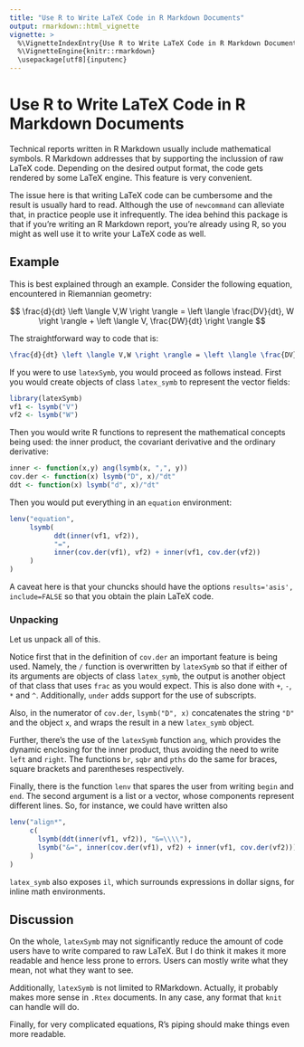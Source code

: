 ```yaml
---
title: "Use R to Write LaTeX Code in R Markdown Documents"
output: rmarkdown::html_vignette
vignette: >
  %\VignetteIndexEntry{Use R to Write LaTeX Code in R Markdown Documents}
  %\VignetteEngine{knitr::rmarkdown}
  \usepackage[utf8]{inputenc}
---
```


# Use R to Write LaTeX Code in R Markdown Documents

Technical reports written in R Markdown usually include mathematical symbols. 
R Markdown addresses that by supporting the inclussion of raw LaTeX code. 
Depending on the desired output format, the code gets rendered by some LaTeX engine.
This feature is very convenient. 

The issue here is that writing LaTeX code can be cumbersome and the result is usually hard to read. 
Although the use of `newcommand` can alleviate that, in practice people use it infrequently.
The idea behind this package is that if you're writing an R Markdown report, you're already using R, 
so you might as well use it to write your LaTeX code as well.  

## Example

This is best explained through an example. 
Consider the following equation, encountered in Riemannian geometry:

$$
\frac{d}{dt} \left \langle V,W \right \rangle = \left \langle \frac{DV}{dt}, W \right \rangle + \left \langle V, \frac{DW}{dt} \right \rangle
$$

The straightforward way to code that is:
```latex
\frac{d}{dt} \left \langle V,W \right \rangle = \left \langle \frac{DV}{dt}, W \right \rangle + \left \langle V, \frac{DW}{dt} \right \rangle
```

If you were to use `latexSymb`, you would proceed as follows instead. 
First you would create objects of class `latex_symb` to represent the vector fields:

```r
library(latexSymb)
vf1 <- lsymb("V")
vf2 <- lsymb("W")
```

Then you would write R functions to represent the mathematical concepts being used: the inner product, the covariant derivative and the ordinary derivative:

```r
inner <- function(x,y) ang(lsymb(x, ",", y))
cov.der <- function(x) lsymb("D", x)/"dt"
ddt <- function(x) lsymb("d", x)/"dt"
```

Then you would put everything in an `equation` environment:

```r
lenv("equation", 
     lsymb(
           ddt(inner(vf1, vf2)), 
           "=", 
           inner(cov.der(vf1), vf2) + inner(vf1, cov.der(vf2))
     )
)
```
A caveat here is that your chuncks should have the options `results='asis', include=FALSE` 
so that you obtain the plain LaTeX code. 

### Unpacking

Let us unpack all of this. 

Notice first that in the definition of `cov.der` an important feature is being used. 
Namely, the `/` function is overwritten by `latexSymb` so that if either of its arguments 
are objects of class `latex_symb`, the output is another object of that class 
that uses `frac` as you would expect. 
This is also done with `+`, `-`, `*` and `^`. 
Additionally, `under` adds support for the use of subscripts. 

Also, in the numerator of `cov.der`, `lsymb("D", x)` concatenates the string `"D"` 
and the object `x`, and wraps the result in a new `latex_symb` object. 

Further, there's the use of the `latexSymb` function `ang`, which provides the dynamic enclosing for 
the inner product, thus avoiding the need to write `left` and `right`. 
The functions `br`, `sqbr` and `pths` do the same for braces, square brackets and parentheses respectively. 

Finally, there is the function `lenv` that spares the user from writing `begin` and `end`. 
The second argument is a list or a vector, whose components represent different lines. 
So, for instance, we could have written also

```r
lenv("align*", 
     c(
       lsymb(ddt(inner(vf1, vf2)), "&=\\\\"),
       lsymb("&=", inner(cov.der(vf1), vf2) + inner(vf1, cov.der(vf2)))
     )
)
```

`latex_symb` also exposes `il`, which surrounds expressions in dollar signs, 
for inline math environments. 

## Discussion

On the whole, `latexSymb` may not significantly reduce the amount of code
users have to write compared to raw LaTeX. 
But I do think it makes it more readable and hence less prone to errors. 
Users can mostly write what they mean, not what they want to see. 

Additionally, `latexSymb` is not limited to RMarkdown. 
Actually, it probably makes more sense in `.Rtex` documents. 
In any case, any format that `knit` can handle will do. 

Finally, for very complicated equations, R's piping should make things even more readable. 
